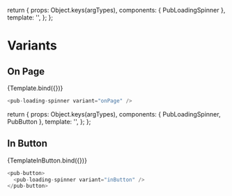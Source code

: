 
<Meta title="Components/pub-loading-spinner" component={PubLoadingSpinner} />

  return {
    props: Object.keys(argTypes),
    components: { PubLoadingSpinner },
    template: '<pub-loading-spinner v-bind="$props" />',
  };
};

# Variants

## On Page

<Canvas>
  <Story name="OnPage">{Template.bind({})}</Story>
</Canvas>

```javascript
<pub-loading-spinner variant="onPage" />
```

  return {
    props: Object.keys(argTypes),
    components: { PubLoadingSpinner, PubButton },
    template:
      '<pub-button><pub-loading-spinner v-bind="$props" /></pub-button>',
  };
};

## In Button

<Canvas>
  <Story name="InButton" args={{ variant: 'inButton' }}>
    {TemplateInButton.bind({})}
  </Story>
</Canvas>

```javascript
<pub-button>
  <pub-loading-spinner variant="inButton" />
</pub-button>
```

<ArgsTable story="OnPage" />
